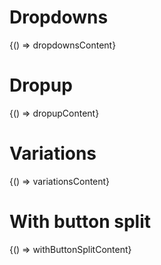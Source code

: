 
<Meta title="UI/Dropdowns" />

# Dropdowns

<Canvas>
  <Story name="Basics" parameters={{ docs: { source: { code: dropdownsContent } } }}>
    {() => dropdownsContent}
  </Story>
</Canvas>

# Dropup

<Canvas>
  <Story name="Dropup" parameters={{ docs: { source: { code: dropupContent } } }}>
    {() => dropupContent}
  </Story>
</Canvas>

# Variations

<Canvas>
  <Story name="Variations" parameters={{ docs: { source: { code: variationsContent } } }}>
    {() => variationsContent}
  </Story>
</Canvas>

# With button split

<Canvas>
  <Story name="With button split" parameters={{ docs: { source: { code: withButtonSplitContent } } }}>
    {() => withButtonSplitContent}
  </Story>
</Canvas>
